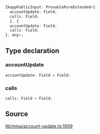 ```ts
ZkappPublicInput: ProvablePureExtended<{
  accountUpdate: Field;
  calls: Field;
  }, {
  accountUpdate: Field;
  calls: Field;
}, any>;
```

## Type declaration

### accountUpdate

```ts
accountUpdate: Field = Field;
```

### calls

```ts
calls: Field = Field;
```

## Source

[lib/mina/account-update.ts:1909](https://github.com/o1-labs/o1js/blob/main/src/lib/mina/account-update.ts#L1909)
